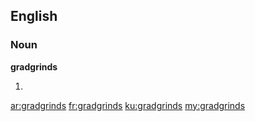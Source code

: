 ==English==

===Noun===
'''gradgrinds'''

# {{obsolete}} {{plural of|[[gradgrind]]}}

[[ar:gradgrinds]]
[[fr:gradgrinds]]
[[ku:gradgrinds]]
[[my:gradgrinds]]